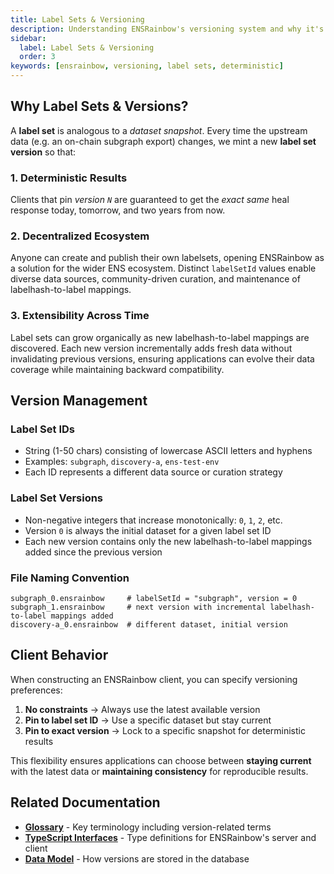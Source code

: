 ```yaml
---
title: Label Sets & Versioning
description: Understanding ENSRainbow's versioning system and why it's essential for deterministic healing.
sidebar:
  label: Label Sets & Versioning
  order: 3
keywords: [ensrainbow, versioning, label sets, deterministic]
---
```


## Why Label Sets & Versions?

A **label set** is analogous to a _dataset snapshot_. Every time the upstream data (e.g. an on-chain subgraph export) changes, we mint a new **label set version** so that:

### 1. Deterministic Results
Clients that pin _version `N`_ are guaranteed to get the _exact same_ heal response today, tomorrow, and two years from now.

### 2. Decentralized Ecosystem
Anyone can create and publish their own labelsets, opening ENSRainbow as a solution for the wider ENS ecosystem. Distinct `labelSetId` values enable diverse data sources, community-driven curation, and maintenance of labelhash-to-label mappings.

### 3. Extensibility Across Time
Label sets can grow organically as new labelhash-to-label mappings are discovered. Each new version incrementally adds fresh data without invalidating previous versions, ensuring applications can evolve their data coverage while maintaining backward compatibility.

## Version Management

### Label Set IDs
- String (1-50 chars) consisting of lowercase ASCII letters and hyphens
- Examples: `subgraph`, `discovery-a`, `ens-test-env`
- Each ID represents a different data source or curation strategy

### Label Set Versions
- Non-negative integers that increase monotonically: `0`, `1`, `2`, etc.
- Version `0` is always the initial dataset for a given label set ID
- Each new version contains only the new labelhash-to-label mappings added since the previous version

### File Naming Convention
```text
subgraph_0.ensrainbow     # labelSetId = "subgraph", version = 0
subgraph_1.ensrainbow     # next version with incremental labelhash-to-label mappings added
discovery-a_0.ensrainbow  # different dataset, initial version
```

## Client Behavior

When constructing an ENSRainbow client, you can specify versioning preferences:

1. **No constraints** → Always use the latest available version
2. **Pin to label set ID** → Use a specific dataset but stay current
3. **Pin to exact version** → Lock to a specific snapshot for deterministic results

This flexibility ensures applications can choose between **staying current** with the latest data or **maintaining consistency** for reproducible results.

## Related Documentation

- **[Glossary](/ensrainbow/concepts/glossary)** - Key terminology including version-related terms
- **[TypeScript Interfaces](/ensrainbow/concepts/typescript-interfaces)** - Type definitions for ENSRainbow's server and client
- **[Data Model](/ensrainbow/concepts/data-model)** - How versions are stored in the database 
